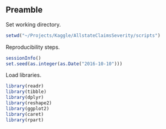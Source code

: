 ## Preamble

Set working directory.

```r
setwd("~/Projects/Kaggle/AllstateClaimsSeverity/scripts")
```

Reproducibility steps.

```r
sessionInfo()
set.seed(as.integer(as.Date("2016-10-10")))
```

Load libraries.

```r
library(readr)
library(tibble)
library(dplyr)
library(reshape2)
library(ggplot2)
library(caret)
library(rpart)
```
